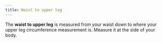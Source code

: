 ```yaml
---
title: Waist to upper leg
---
```


The **waist to upper leg** is measured from your waist down to where your upper leg circumference measurement is. Measure it at the side of your body.

<MeasurementImage />
